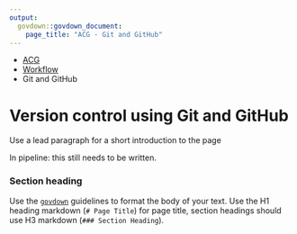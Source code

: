 ```yaml
---
output: 
  govdown::govdown_document:
    page_title: "ACG - Git and GitHub"
---
```


::: {.breadcrumbs}
* [ACG](index.html)
* [Workflow](workflow.html)
* Git and GitHub
:::


# Version control using Git and GitHub

::: {.lead-para}
Use a lead paragraph for a short introduction to the page
:::

::: {.warning}
In pipeline: this still needs to be written.
:::

### Section heading
Use the [`govdown`](https://ukgovdatascience.github.io/govdown/) guidelines to format the body of your text. Use the H1 heading markdown (`# Page Title`) for page title, section headings should use H3 markdown (`### Section Heading`).
